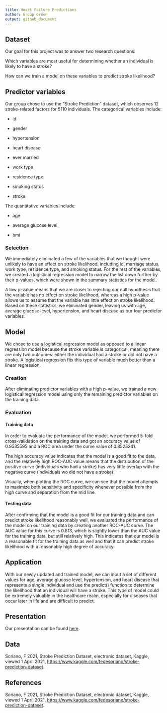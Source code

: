 ```yaml
---
title: Heart Failure Predictions
author: Group Green
output: github_document
---
```


## Dataset
Our goal for this project was to answer two research questions:

Which variables are most useful for determining whether an individual is likely to have a stroke?

How can we train a model on these variables to predict stroke likelihood?

## Predictor variables
Our group chose to use the "Stroke Prediction" dataset, which observes 12 stroke-related factors for 5110 individuals. The categorical variables include: 

- id

- gender

- hypertension

- heart disease

- ever married

- work type

- residence type

- smoking status

- stroke

The quantitative variables include:

- age

- average glucose level

- bmi

### Selection
We immediately eliminated a few of the variables that we thought were unlikely to have an effect on stroke likelihood, including id, marriage status, work type, residence type, and smoking status. For the rest of the variables, we created a logistical regression model to narrow the list down further by their p-values, which were shown in the summary statistics for the model.

A low p-value means that we are closer to rejecting our null hypothesis that the variable has no effect on stroke likelihood, whereas a high p-value allows us to assume that the variable has little effect on stroke likelihood. Based on these statistics, we eliminated gender, leaving us with age, average glucose level, hypertension, and heart disease as our four predictor variables.

## Model
We chose to use a logistical regression model as opposed to a linear regression model because the stroke variable is categorical, meaning there are only two outcomes: either the individual had a stroke or did not have a stroke. A logistical regression fits this type of variable much better than a linear regression.

### Creation
After eliminating predictor variables with a high p-value, we trained a new logistical regression model using only the remaining predictor variables on the training data.

### Evaluation

#### Training data
In order to evaluate the performance of the model, we performed 5-fold cross-validation on the training data and got an accuracy value of 0.9535595 and a ROC area under the curve value of 0.8525241.

The high accuracy value indicates that the model is a good fit to the data, and the relatively high ROC-AUC value means that the distribution of the positive curve (individuals who had a stroke) has very little overlap with the negative curve (individuals wo did not have a stroke).

Visually, when plotting the ROC curve, we can see that the model attempts to maximize both sensitivity and specificity whenever possible from the high curve and separation from the mid line.

#### Testing data
After confirming that the model is a good fit for our training data and can predict stroke likelihood reasonably well, we evaluated the performance of the model on our training data by creating another ROC-AUC curve. The AUC value for this curve is 0.813, which is slightly lower than the AUC value for the training data, but still relatively high. This indicates that our model is a reasonable fit for the training data as well and that it can predict stroke likelihood with a reasonably high degree of accuracy.

## Application
With our newly updated and trained model, we can input a set of different values for age, average glucose level, hypertension, and heart disease that represents a single individual and use the predict() function to determine the likelihood that an individual will have a stroke. This type of model could be extremely valuable in the healthcare realm, especially for diseases that occur later in life and are difficult to predict.

## Presentation

Our presentation can be found [here](presentation/presentation.html).

## Data 

Soriano, F 2021, Stroke Prediction Dataset, electronic dataset, Kaggle, viewed 1 April 2021, <https://www.kaggle.com/fedesoriano/stroke-prediction-dataset>.

## References

Soriano, F 2021, Stroke Prediction Dataset, electronic dataset, Kaggle, viewed 1 April 2021, <https://www.kaggle.com/fedesoriano/stroke-prediction-dataset>.

